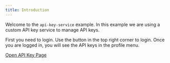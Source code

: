 ```yaml
---
title: Introduction
---
```


Welcome to the `api-key-service` example. In this example we are using a custom API key service to manage API keys.

First you need to login. Use the button in the top right corner to login. Once you are logged in, you will see the API keys in the profile menu.

[Open API Key Page](/settings/api-keys)
